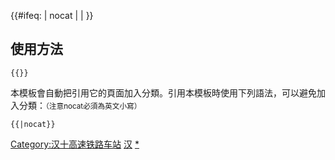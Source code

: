 {{鐵道路線|
|lua=1
| 模板名稱 = 汉十城际铁路
| 名稱 = [[汉十高速铁路]]
| 代表色 = #0033c9
| Logo = [[File:China_Railways.svg|17px]]
| 背景顏色 = #FFFFFF
| 車站列表 = blstart ~（←[[武孝城际铁路]]）#孝感东 ~ istart ~ gstart ~ 朋兴 ~ gend ~ blline ~ 武汉西 ~ 汉川北 ~ 孝感南 ~ blend ~ iend ~ 云梦东 ~ 安陆西 ~ 随州南 ~ 随县 ~ 枣阳 ~ 襄阳东 ~ 隆中 ~ 谷城北 ~ 丹江口 ~ 武当山西 ~ 十堰东
| 註釋=<font color="#808080">灰色字體</font>爲預留車站
}}
<includeonly>{{#ifeq: {{{1}}} | nocat | <!--空--> | [[Category:汉十高速铁路车站]] }}</includeonly><noinclude>

==使用方法==
 <nowiki>{{</nowiki>{{PAGENAME}}<nowiki>}}</nowiki>
本模板會自動把引用它的頁面加入分類。引用本模板時使用下列語法，可以避免加入分類：<small>（注意nocat必須為英文小寫）</small>
 <nowiki>{{</nowiki>{{PAGENAME}}<nowiki>|nocat}}</nowiki>
[[Category:中國鐵路路線模板|汉]]
[[Category:汉十高速铁路车站|*]]
</noinclude>